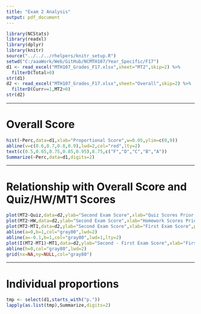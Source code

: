 ```yaml
---
title: "Exam 2 Analysis"
output: pdf_document
---
```


```r
library(NCStats)
library(readxl)
library(dplyr)
library(knitr)
source("../../../rhelpers/knitr_setup.R")
setwd("C:/aaaWork/Web/GitHub/NCMTH107/Year_Specific/F17")
d1 <- read_excel("MTH107_Grades_F17.xlsx",sheet="MT2",skip=2) %>%
  filterD(Total>0)
str(d1)
d2 <- read_excel("MTH107_Grades_F17.xlsx",sheet="Overall",skip=2) %>%
  filterD(Curr==1,MT2>0)
str(d2)
```

----

# Overall Score

```r
hist(~Perc,data=d1,xlab="Proportional Score",w=0.05,ylim=c(0,9))
abline(v=c(0.6,0.7,0.8,0.9),lwd=2,col="red",lty=2)
text(c(0.5,0.65,0.75,0.85,0.95),8.75,c("F","D","C","B","A"))
Summarize(~Perc,data=d1,digits=2)
```

----

# Relationship with Overall Score and Quiz/HW/MT1 Scores

```r
plot(MT2~Quiz,data=d2,ylab="Second Exam Score",xlab="Quiz Scores Prior to Second Exam",pch=16,col=col2rgbt("black",0.75))
plot(MT2~HW,data=d2,ylab="Second Exam Score",xlab="Homework Scores Prior to Second Exam",pch=16,col=col2rgbt("black",0.75))
plot(MT2~MT1,data=d2,ylab="Second Exam Score",xlab="First Exam Score",pch=16,col=col2rgbt("black",0.75),xlim=c(0.1,1),ylim=c(0.1,1))
abline(a=0,b=1,col="gray80",lwd=2)
abline(a=-0.1,b=1,col="gray80",lwd=1,lty=2)
plot(I(MT2-MT1)~MT1,data=d2,ylab="Second - First Exam Score",xlab="First Exam Score",pch=16,col=col2rgbt("black",0.75))
abline(h=0,col="gray80",lwd=2)
grid(nx=NA,ny=NULL,col="gray80")
```

----

# Individual proportions

```r
tmp <- select(d1,starts_with("p."))
lapply(as.list(tmp),Summarize,digits=2)
```

